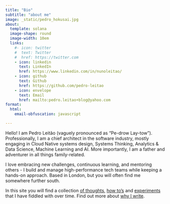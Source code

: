 ```yaml
---
title: "Bio"
subtitle: "about me"
image: _static/pedro_hokusai.jpg
about:
  template: solana
  image-shape: round
  image-width: 10em
  links:
    #- icon: twitter
    #  text: Twitter
    #  href: https://twitter.com
    - icon: linkedin
      text: LinkedIn
      href: https://www.linkedin.com/in/nunoleitao/
    - icon: github
      text: Github
      href: https://github.com/pedro-leitao
    - icon: envelope
      text: Email
      href: mailto:pedro.leitao+blog@yahoo.com
format:
  html:
    email-obfuscation: javascript

---
```


Hello! I am Pedro Leitão (vaguely pronounced as "Pe-drow Lay-tow"). Professionally, I am
a chief architect in the software industry, mostly engaging in Cloud Native systems design, Systems Thinking, Analytics & Data Science, Machine Learning and AI. More importantly, I am a father and adventurer in all things family-related.

I love embracing new challenges, continuous learning, and mentoring others - I build and manage high-performance tech teams while keeping a hands-on approach. Based in London, but you will often find me somewhere further south.

In this site you will find a collection [of thoughts](thoughts.qmd), [how to's](howtos.qmd) and [experiments](experiments.qmd) that I have fiddled with over time. Find out more about [why I write](/about.qmd).